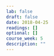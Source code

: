 ```yaml
---
lab: false
draft: false
date: 2018-04-25
readings: []
optional: []
course_week: 5
description: ""
---
```

